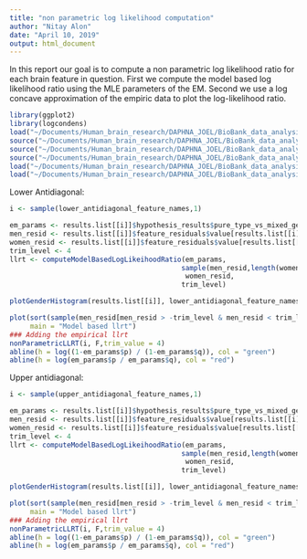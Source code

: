 ```yaml
---
title: "non parametric log likelihood computation"
author: "Nitay Alon"
date: "April 10, 2019"
output: html_document
---
```


In this report our goal is to compute a non parametric log likelihood ratio for each brain feature in question. First we compute the model based log likelihood ratio using the MLE parameters of the EM. Second we use a log concave approximation of the empiric data to plot the log-likelihood ratio.

```r
library(ggplot2)
library(logcondens)
load("~/Documents/Human_brain_research/DAPHNA_JOEL/BioBank_data_analysis/New_Analysis_Method/Residuals_analysis_methods/Results/New_analysis_method_results_normalized.RData")
source("~/Documents/Human_brain_research/DAPHNA_JOEL/BioBank_data_analysis/New_Analysis_Method/Residuals_analysis_methods/convert_em_probs_to_pq_space.R")
source("~/Documents/Human_brain_research/DAPHNA_JOEL/BioBank_data_analysis/New_Analysis_Method/Residuals_analysis_methods/merge_data_frames_by_column_names.R")
source("~/Documents/Human_brain_research/DAPHNA_JOEL/BioBank_data_analysis/Log_likelihood_ratio_computation/compute_em_based_llrt.R")
load("~/Documents/Human_brain_research/DAPHNA_JOEL/BioBank_data_analysis/New_Analysis_Method/Residuals_analysis_methods/Results/upper_diagonal_feature_names.RData")  
load("~/Documents/Human_brain_research/DAPHNA_JOEL/BioBank_data_analysis/New_Analysis_Method/Residuals_analysis_methods/Results/lower_diagonal_feature_names.RData")  
```

Lower Antidiagonal:

```r
i <- sample(lower_antidiagonal_feature_names,1)

em_params <- results.list[[i]]$hypothesis_results$pure_type_vs_mixed_gender_em_results$alternative_hypothesis$m_parameters
men_resid <- results.list[[i]]$feature_residuals$value[results.list[[i]]$feature_residuals$sex == 0]
women_resid <- results.list[[i]]$feature_residuals$value[results.list[[i]]$feature_residuals$sex == 1]
trim_level <- 4
llrt <- computeModelBasedLogLikeihoodRatio(em_params,
                                          sample(men_resid,length(women_resid)),
                                           women_resid,
                                          trim_level)

plotGenderHistogram(results.list[[i]], lower_antidiagonal_feature_names[i])

plot(sort(sample(men_resid[men_resid > -trim_level & men_resid < trim_level],length(llrt$llrt))), llrt$llrt, xlab = "Measurments", ylab = "Llrt",
     main = "Model based llrt")
### Adding the empirical llrt
nonParametricLLRT(i, F,trim_value = 4)
abline(h = log((1-em_params$p) / (1-em_params$q)), col = "green")
abline(h = log(em_params$p / em_params$q), col = "red")
```

Upper antidiagonal:
```r
i <- sample(upper_antidiagonal_feature_names,1)

em_params <- results.list[[i]]$hypothesis_results$pure_type_vs_mixed_gender_em_results$alternative_hypothesis$m_parameters
men_resid <- results.list[[i]]$feature_residuals$value[results.list[[i]]$feature_residuals$sex == 0]
women_resid <- results.list[[i]]$feature_residuals$value[results.list[[i]]$feature_residuals$sex == 1]
trim_level <- 4
llrt <- computeModelBasedLogLikeihoodRatio(em_params,
                                          sample(men_resid,length(women_resid)),
                                           women_resid,
                                          trim_level)

plotGenderHistogram(results.list[[i]], lower_antidiagonal_feature_names[i])

plot(sort(sample(men_resid[men_resid > -trim_level & men_resid < trim_level],length(llrt$llrt))), llrt$llrt, xlab = "Measurments", ylab = "Llrt",
     main = "Model based llrt")
### Adding the empirical llrt
nonParametricLLRT(i, F,trim_value = 4)
abline(h = log((1-em_params$p) / (1-em_params$q)), col = "green")
abline(h = log(em_params$p / em_params$q), col = "red")
```